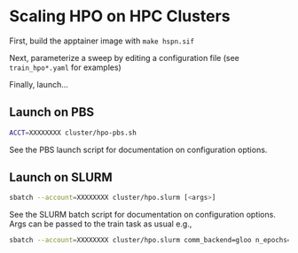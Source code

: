 # Scaling HPO on HPC Clusters

First, build the apptainer image with `make hspn.sif`

Next, parameterize a sweep by editing a configuration file (see `train_hpo*.yaml` for examples)

Finally, launch...

## Launch on PBS

```sh
ACCT=XXXXXXXX cluster/hpo-pbs.sh
```

See the PBS launch script for documentation on configuration options.

## Launch on SLURM

```sh
sbatch --account=XXXXXXXX cluster/hpo.slurm [<args>]
```

See the SLURM batch script for documentation on configuration options. Args can be passed to the train task as usual e.g.,


```sh
sbatch --account=XXXXXXXX cluster/hpo.slurm comm_backend=gloo n_epochs=100
```
